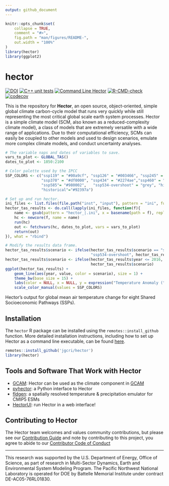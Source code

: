 ```yaml
---
output: github_document
---
```


<!-- README.md is generated from README.Rmd. Please edit this file then run devtools::build_readme() -->

```r
knitr::opts_chunk$set(
    collapse = TRUE,
    comment = "#>",
    fig.path = "man/figures/README-",
    out.width = "100%"
)
library(hector)
library(ggplot2)
```

# hector

[![DOI](https://zenodo.org/badge/22892935.svg)](https://zenodo.org/badge/latestdoi/22892935) [![C++ unit tests](https://github.com/JGCRI/hector/actions/workflows/unit-testing.yaml/badge.svg)](https://github.com/JGCRI/hector/actions/workflows/unit-testing.yaml) [![Command Line Hector](https://github.com/JGCRI/hector/actions/workflows/command-line.yaml/badge.svg)](https://github.com/JGCRI/hector/actions/workflows/command-line.yaml)  [![R-CMD-check](https://github.com/JGCRI/hector/actions/workflows/R-CMD-check.yaml/badge.svg)](https://github.com/JGCRI/hector/actions/workflows/R-CMD-check.yaml) [![codecov](https://codecov.io/gh/JGCRI/hector/branch/main/graph/badge.svg?token=EGM0lXDxRv)](https://codecov.io/gh/JGCRI/hector)

This is the repository for **Hector**, an open source, object-oriented, simple 
global climate carbon-cycle model that runs very quickly while still
representing the most critical global scale earth system processes. 
Hector is a simple climate model (SCM, also known as a reduced-complexity climate model),
a class of models that are extremely versatile with a wide
range of applications. Due to their computational efficiency, SCMs can easily
be coupled to other models and used to design scenarios, emulate more complex 
climate models, and conduct uncertainty analyses.

```r

# The variable naps and dates of variables to save.
vars_to_plot <- GLOBAL_TAS()
dates_to_plot <- 1850:2100

# Color palette used by the IPCC
SSP_COLORS <- c("ssp119" = "#00a9cf", "ssp126" = "#003466", "ssp245" = "#f69320",
                "ssp370" = "#df0000", "ssp434" = "#2274ae","ssp460" = "#b0724e",
                "ssp585"= "#980002",   "ssp534-overshoot" = "grey", "historical" = "#000000",
                "historical"="#92397a")

# Set up and run hector.
ini_files <- list.files(file.path("inst", "input"), pattern = "ini", full.names = TRUE)
hector_tas_results <- do.call(lapply(ini_files, function(f){
    name <- gsub(pattern = "hector_|.ini", x = basename(path = f), replacement = "")
    hc <- newcore(f, name = name)
    run(hc)
    out <- fetchvars(hc, dates_to_plot, vars = vars_to_plot)
    return(out)
}), what = "rbind")

# Modify the results data frame.
hector_tas_results$scenario <- ifelse(hector_tas_results$scenario == "ssp534-over",
                                      "ssp534-overshoot", hector_tas_results$scenario)
hector_tas_results$scenario <- ifelse(hector_tas_results$year <= 2016, "historical",
                                      hector_tas_results$scenario)
ggplot(hector_tas_results) +
    geom_line(aes(year, value, color = scenario), size = 1) +
    theme_bw(base_size = 15) +
    labs(color = NULL, x = NULL, y = expression("Temperature Anomaly ("~degree~"C)")) +
    scale_color_manual(values = SSP_COLORS)
```

Hector's output for global mean air temperature change for eight Shared Socioeconomic Pathways (SSPs).

## Installation 

The `hector` R package can be installed using the `remotes::install_github` 
function. More detailed installation instructions, including how to set up
Hector as a command line executable, can be found [here](articles/BuildHector.html).

```r
remotes::install_github('jgcri/hector')
library(hector)
```

## Tools and Software That Work with Hector

* [GCAM](https://github.com/JGCRI/gcam-core): Hector can be used as the climate component in [GCAM](http://jgcri.github.io/gcam-doc/)
* [pyhector](https://github.com/openclimatedata/pyhector): a Python
interface to Hector
* [fldgen](https://github.com/JGCRI/fldgen): a spatially resolved temperature & precipitation emulator for CMIP5 ESMs
* [HectorUI](https://jgcri.shinyapps.io/HectorUI/): run Hector in a web interface!

## Contributing to Hector

The Hector team welcomes and values community contributions, but please see 
our [Contribution Guide](articles/ContributionsGuide.html) and note by  contributing 
to this project, you agree to abide to our [Contributor Code of Conduct](CODE_OF_CONDUCT.html)

*** 

This research was supported by the U.S. Department of Energy, Office of Science, as part of research in Multi-Sector Dynamics, Earth and Environmental System Modeling Program. The Pacific Northwest National Laboratory is operated for DOE by Battelle Memorial Institute under contract DE-AC05-76RL01830.
